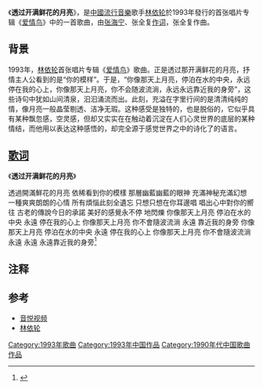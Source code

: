 {{Citation style|time=2012-01-27T08:11:31+00:00}}
《'''透过开满鲜花的月亮'''》，是[[中國|中國]][[流行音樂|流行音樂]]歌手[[林依轮|林依轮]]於1993年發行的首张唱片专辑《[[爱情鸟_(歌曲)|爱情鸟]]》中的一首歌曲，由[[张海宁|张海宁]]、张全复[[作词|作词]]，张全复作曲。

== 背景 ==
1993年，[[林依轮|林依轮]]首张唱片专辑《[[爱情鸟_(歌曲)|爱情鸟]]》歌曲。正是透过那开满鲜花的月亮，抒情主人公看到的是“你的模样”。于是，“你像那天上月亮，停泊在水的中央，永远停在我的心上，你像那天上月亮，你不会随波流淌，永远永远靠近我的身旁”，这些诗句中犹如山间清泉，汩汩涌流而出。此刻，充溢在字里行间的是清清纯纯的情，像月亮一般晶莹剔透、洁净无瑕。这种感受是独特的，也是脱俗的，它似乎具有某种飘忽感，空灵感，但却又实实在在触动着沉淀在人们心灵世界的底层的某种情结，而他用以表达这种感悟的，却完全源于感觉世界之中的诗化了的语言。
== [[歌词|歌词]] ==
《'''透过开满鲜花的月亮'''》
 

透過開滿鮮花的月亮
依稀看到你的模樣
那層幽藍幽藍的眼神
充滿神秘充滿幻想
一種爽爽朗朗的心情
所有煩惱此刻全遺忘
只想只想在你耳邊唱
唱出心中對你的嚮往
古老的傳說今日的承諾
美好的感覺永不停 地閃爍
你像那天上月亮 停泊在水的中央
永遠 停在我的心上
你像那天上月亮 你不會隨波流淌
永遠 靠近我的身旁
你像那天上月亮 停泊在水的中央
永遠 停在我的心上
你像那天上月亮 你不會隨波流淌
永遠 永遠 永遠靠近我的身旁<ref>{{Cite web|url=https://mojim.com/twy100600x3x1.htm|title=透過開滿鮮花的月亮歌詞|work=|language=zh-hant}}</ref>

== 注释==

{{Reflist}}

== 参考 ==
*[https://web.archive.org/web/20110711083138/http://www.yinyuetai.com/video/78188 音悦视频]
*[[林依轮|林依轮]]

[[Category:1993年歌曲|Category:1993年歌曲]]
[[Category:1993年中国作品|Category:1993年中国作品]]
[[Category:1990年代中国歌曲作品|Category:1990年代中国歌曲作品]]